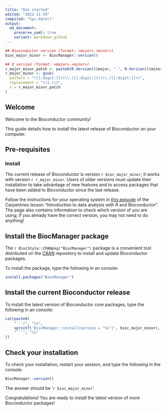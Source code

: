 ```yaml
---
title: "Get started"
edited: "2022-11-29"
compiled: "Sys.Date()"
output:
  md_document:
    preserve_yaml: true
    variant: markdown_github
---
```


```r
## Bioconductor version (format: <major>.<minor>)
bioc_major_minor <- BiocManager::version()
```

```r
## R version (format: <major>.<minor>)
r_major_minor_patch <- paste0(R.Version()$major, ".", R.Version()$minor)
r_major_minor <- gsub(
  pattern = "([[:digit:]]+)\\.([[:digit:]]+)\\.([[:digit:]]+)",
  replacement = "\\1.\\2",
  x = r_major_minor_patch
)
```

## Welcome

Welcome to the Bioconductor community!

This guide details how to install the latest release of Bioconductor on your
computer.

## Pre-requisites

### Install <i class="fab fa-r-project"></i>

The current release of Bioconductor is version `r bioc_major_minor`; it works with <i class="fab fa-r-project"></i> version `r r_major_minor`.
Users of older <i class="fab fa-r-project"></i> versions must update their installation to take advantage of new features and to access packages that have been added to Bioconductor since the last release.

Follow the instructions for your operating system in [this episode][bioc-intro-setup] of the Carpentries lesson "Introduction to data analysis with R and Bioconductor".
The page also contains information to check which version of <i class="fab fa-r-project"></i> you are using; if you already have the correct version, you may not need to do anything!

## Install the BiocManager package

The `r BiocStyle::CRANpkg("BiocManager")` package is a convenient tool distributed on the [CRAN][cran-website] repository to install and update Bioconductor packages.

To install the package, type the following in an <i class="fab fa-r-project"></i> console:

```r
install.packages("BiocManager")
```

## Install the current Bioconductor release

To install the latest version of Bioconductor core packages, type the following in an <i class="fab fa-r-project"></i> console:

```r
cat(paste0(
    "```r", "\n",
    sprintf('BiocManager::install(version = "%s")', bioc_major_minor), "\n",
    "```", "\n"
))
```

## Check your installation

To check your installation, restart your <i class="fab fa-r-project"></i> session, and type the following in the <i class="fab fa-r-project"></i> console:

```r
BiocManager::version()
```

The answer should be '`r bioc_major_minor`'.

Congratulations!
You are ready to install the latest version of more Bioconductor packages!

<!-- Links -->

[bioc-intro-setup]: https://carpentries-incubator.github.io/bioc-intro/setup.html
[cran-website]: https://cran.r-project.org/

